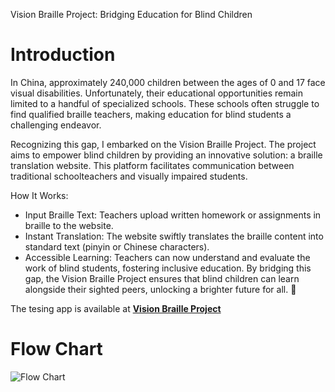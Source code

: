 Vision Braille Project: Bridging Education for Blind Children

# Introduction

In China, approximately 240,000 children between the ages of 0 and 17 face visual disabilities. Unfortunately, their educational opportunities remain limited to a handful of specialized schools. These schools often struggle to find qualified braille teachers, making education for blind students a challenging endeavor.

Recognizing this gap, I embarked on the Vision Braille Project. The project aims to empower blind children by providing an innovative solution: a braille translation website. This platform facilitates communication between traditional schoolteachers and visually impaired students.

How It Works:

- Input Braille Text: Teachers upload written homework or assignments in braille to the website.
- Instant Translation: The website swiftly translates the braille content into standard text (pinyin or Chinese characters).
- Accessible Learning: Teachers can now understand and evaluate the work of blind students, fostering inclusive education.
By bridging this gap, the Vision Braille Project ensures that blind children can learn alongside their sighted peers, unlocking a brighter future for all. 🌟



The tesing app is available at **[Vision Braille Project](http://154.12.37.165:5000/)**




# Flow Chart
![Flow Chart](https://github.com/AlanYWu/documentation-for-braille-project/blob/main/pages/img/braille-vision-flowchart_new.png "Flow Chart")

